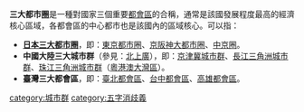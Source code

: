 '''三大都市圈'''是一種對國家三個重要[[都會區|都會區]]的合稱，通常是該國發展程度最高的經濟核心區域，各都會區的中心都市也是該國內的區域核心。可以指：

* '''[[日本三大都市圈|日本三大都市圈]]'''，即：[[首都圈_(日本)|東京都市圈]]、[[京阪神|京阪神大都市圈]]、[[中京圈|中京圈]]。
* '''中國大陸三大城市群'''（參見：[[北上广|北上廣]]），即：[[京津冀城市群|京津冀城市群]]、[[长江三角洲城市群|長江三角洲城市群]]、[[珠江三角洲城市群|珠江三角洲城市群]]（[[粵港澳大灣區|粵港澳大灣區]]）。
* '''臺灣三大都會區'''，即：[[臺北都會區|臺北都會區]]、[[台中都會區|台中都會區]]、[[高雄都會區|高雄都會區]]。

{{消歧義}}
[[category:城市群|category:城市群]]
[[category:五字消歧義|category:五字消歧義]]